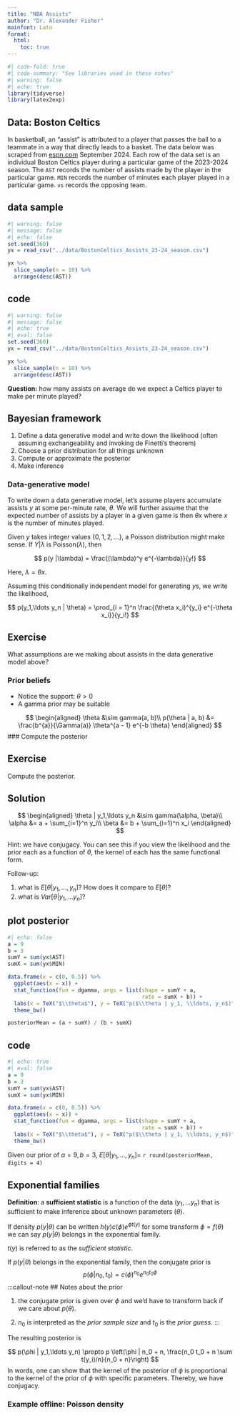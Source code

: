 ```yaml
---
title: "NBA Assists"
author: "Dr. Alexander Fisher"
mainfont: Lato
format: 
  html:
    toc: true
---
```


```r
#| code-fold: true
#| code-summary: "See libraries used in these notes"
#| warning: false
#| echo: true
library(tidyverse)
library(latex2exp)
```

## Data: Boston Celtics

In basketball, an "assist" is attributed to a player that passes the ball to a teammate in a way that directly leads to a basket. The data below was scraped from [espn.com]() September 2024. Each row of the data set is an individual Boston Celtics player during a particular game of the 2023-2024 season. The `AST` records the number of assists made by the player in the particular game. `MIN` records the number of minutes each player played in a particular game. `vs` records the opposing team.

::: panel-tabset

## data sample

```r
#| warning: false
#| message: false
#| echo: false
set.seed(360)
yx = read_csv("../data/BostonCeltics_Assists_23-24_season.csv")

yx %>%
  slice_sample(n = 10) %>%
  arrange(desc(AST))
```
## code

```r
#| warning: false
#| message: false
#| echo: true
#| eval: false
set.seed(360)
yx = read_csv("../data/BostonCeltics_Assists_23-24_season.csv")

yx %>%
  slice_sample(n = 10) %>%
  arrange(desc(AST))
```

:::
**Question:** how many assists on average do we expect a Celtics player to make per minute played?

## Bayesian framework

1. Define a data generative model and write down the likelihood (often assuming exchangeability and invoking de Finetti's theorem)
2. Choose a prior distribution for all things unknown
3. Compute or approximate the posterior
4. Make inference

### Data-generative model 

To write down a data generative model, let's assume players accumulate assists $y$ at some per-minute rate, $\theta$. We will further assume that the expected number of assists by a player in a given game is then $\theta x$ where $x$ is the number of minutes played. 

Given $y$ takes integer values $\{0, 1, 2, \ldots \}$, a Poisson distribution might make sense. If $Y | \lambda$ is Poisson$(\lambda)$, then

$$
p(y |\lambda) = \frac{(\lambda)^y e^{-\lambda}}{y!}
$$

Here, $\lambda = \theta x$.

Assuming this conditionally independent model for generating $y$s, we write the likelihood,

$$
p(y_1,\ldots y_n | \theta) = \prod_{i = 1}^n \frac{(\theta x_i)^{y_i} e^{-\theta x_i}}{y_i!}
$$

::: panel-tabset
## Exercise 

What assumptions are we making about assists in the data generative model above?
:::

<!-- 
- All players accumulate assists at the same fundamental per-minute rate theta
- theta is constant across all players, across all games (e.g. no injuries etc)
-->

### Prior beliefs

- Notice the support: $\theta > 0$
- A gamma prior may be suitable

$$
\begin{aligned}
\theta &\sim gamma(a, b)\\
p(\theta | a, b) &= \frac{b^{a}}{\Gamma(a)} \theta^{a - 1} e^{-b \theta}
\end{aligned}
$$
### Compute the posterior

::: panel-tabset

## Exercise
Compute the posterior.

## Solution

$$
\begin{aligned}
\theta | y_1,\ldots y_n &\sim gamma(\alpha, \beta)\\
\alpha &= a + \sum_{i=1}^n y_i\\
\beta &= b + \sum_{i=1}^n x_i
\end{aligned}
$$

:::

Hint: we have conjugacy. You can see this if you view the likelihood and the prior each as a function of $\theta$, the kernel of each has the same functional form. 

Follow-up: 

1. what is $E[\theta | y_1,\ldots, y_n]$? How does it compare to $E[\theta]$?
2. what is $Var[\theta | y_1,\ldots y_n]$? 


::: panel-tabset

## plot posterior
```r
#| echo: false
a = 9
b = 3
sumY = sum(yx$AST)
sumX = sum(yx$MIN)

data.frame(x = c(0, 0.5)) %>%
  ggplot(aes(x = x)) + 
  stat_function(fun = dgamma, args = list(shape = sumY + a,
                                          rate = sumX + b)) + 
  labs(x = TeX("$\\theta$"), y = TeX("p($\\theta | y_1, \\ldots, y_n$)")) +
  theme_bw()

posteriorMean = (a + sumY) / (b + sumX)
```
## code

```r
#| echo: true
#| eval: false
a = 9
b = 3
sumY = sum(yx$AST)
sumX = sum(yx$MIN)

data.frame(x = c(0, 0.5)) %>%
  ggplot(aes(x = x)) + 
  stat_function(fun = dgamma, args = list(shape = sumY + a,
                                          rate = sumX + b)) + 
  labs(x = TeX("$\\theta$"), y = TeX("p($\\theta | y_1, \\ldots, y_n$)")) +
  theme_bw()
```

:::

Given our prior of $a = 9, b = 3$, $E[\theta | y_1,\ldots, y_n] =$ `r round(posteriorMean, digits = 4)`

## Exponential families 

**Definition**: a **sufficient statistic** is a function of the data $(y_1,\ldots y_n$) that is sufficient to make inference about unknown parameters ($\theta$).

If density $p(y|\theta)$ can be written $h(y) c(\phi) e^{\phi t(y)}$ for some transform $\phi = f(\theta)$ we can say $p(y|\theta)$ belongs in the exponential family.

::: callout-note
$t(y)$ is referred to as the *sufficient statistic*.
:::

If $p(y|\theta)$ belongs in the exponential family, then the conjugate prior is 
$$
p(\phi | n_0, t_0) =c(\phi)^{n_0} e^{n_0 t_0 \phi}
$$
:::callout-note
## Notes about the prior

1. the conjugate prior is given over $\phi$ and we'd have to transform back if we care about $p(\theta)$.

2. $n_0$ is interpreted as the *prior sample size* and $t_0$ is the *prior guess*.
:::

The resulting posterior is 

$$
p(\phi | y_1,\ldots y_n) \propto p \left(\phi | n_0 + n, \frac{n_0 t_0 + n \sum t(y_i)/n}{n_0 + n}\right)
$$
In words, one can show that the kernel of the posterior of $\phi$ is proportional to the kernel of the prior of $\phi$ with specific parameters. Thereby, we have conjugacy.


### Example offline: Poisson density


